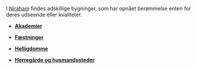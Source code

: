 {{title:Bygninger}}
{{author:Laura Holmegaard}}
{{timestamp:2009-11-20T14:54:41Z}}
{{copyright:Bygninger}}
I [[Niraham]] findes adskillige bygninger, som har opnået berømmelse enten for deres udseende eller kvaliteter.

*'''[[Akademier]]'''

*'''[[Fæstninger]]'''

*'''[[Helligdomme]]'''

*'''[[Herregårde og husmandssteder]]'''